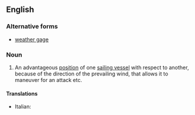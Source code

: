 ==English==

===Alternative forms===
* [[weather gage]]

===Noun===
{{wikipedia|weather gage}}
{{en-noun|sg=[[weather]] [[gauge]]|-}}

# {{obsolete|naval}} An advantageous [[position]] of one [[sailing vessel]] with respect to another, because of the direction of the prevailing wind, that allows it to maneuver for an attack etc.

====Translations====
{{trans-top|advantageous position of one sailing vessel with respect to another}}
* Italian: {{t-|it|sopravento|m}}
{{trans-mid}}
{{trans-bottom}}